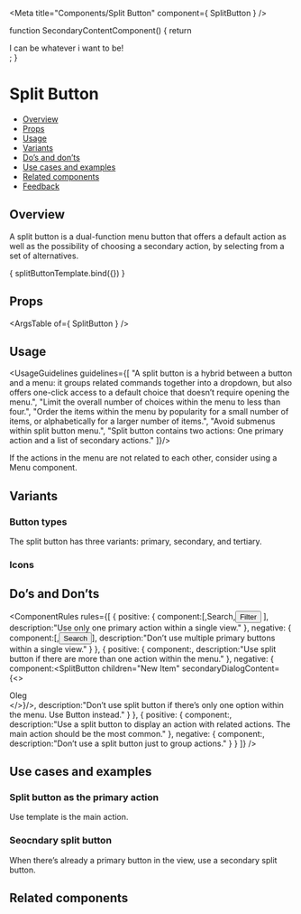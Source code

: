 
<Meta
  title="Components/Split Button"
  component={ SplitButton }
/>

<!--- Component template -->

function SecondaryContentComponent() {
  return <div className="split-button-story-content">I can be whatever i want to be!</div>;
}

<!--- Component documentation -->

# Split Button
- [Overview](#overview)
- [Props](#props)
- [Usage](#usage)
- [Variants](#variants)
- [Do’s and don’ts](#dos-and-donts)
- [Use cases and examples](#use-cases-and-examples)
- [Related components](#related-components)
- [Feedback](#feedback)

## Overview
A split button is a dual-function menu button that offers a default action as well as the possibility of choosing a secondary action, by selecting from a set of alternatives.

<Canvas>
  <Story name="Overview"
         args={ {children: "Button"} }>
    { splitButtonTemplate.bind({}) }
  </Story>
</Canvas>

## Props
<ArgsTable of={ SplitButton } />

## Usage
<UsageGuidelines guidelines={[
  "A split button is a hybrid between a button and a menu: it groups related commands together into a dropdown, but also offers one-click access to a default choice that doesn’t require opening the menu.",
  "Limit the overall number of choices within the menu to less than four.",
  "Order the items within the menu by popularity for a small number of items, or alphabetically for a larger number of items.",
  "Avoid submenus within split button menu.",
  "Split button contains two actions: One primary action and a list of secondary actions."
]}/>

<Tip>If the actions in the menu are not related to each other, consider using a Menu component.</Tip>

## Variants
### Button types
The split button has three variants: primary, secondary, and tertiary.
<Canvas>
  <Story name="Button types">
    <SplitButton children="Primary" />
    <SplitButton children="Secondary" kind={SplitButton.kinds.SECONDARY} />
    <SplitButton children="Tertiary" kind={SplitButton.kinds.TERTIARY} />
  </Story>
</Canvas>

### Icons
<Canvas>
  <Story name="Icons">
    <SplitButton leftIcon={Check} children="Left icon" />
    <SplitButton rightIcon={Check} children="Right icon" />
    <SplitButton leftIcon={Check} />
  </Story>
</Canvas>

## Do’s and Don’ts
<ComponentRules
  rules={[
    {
      positive: {
        component:[<SplitButton children="New item" />,<SplitButton success kind={SplitButton.kinds.TERTIARY} leftIcon={Search}>Search</SplitButton>,<Button kind={Button.kinds.TERTIARY} leftIcon={Filter}>Filter</Button>    ],
        description:"Use only one primary action within a single view."
      },
      negative: {
        component:[<SplitButton children="New item" />,<Button>Search</Button>],
        description:"Don’t use multiple primary buttons within a single view."
      }
    },
    {
      positive: {
        component:<SplitButton children="New Item"  />,
        description:"Use split button if there are more than one action within the menu."
      },
      negative: {
        component:<SplitButton children="New Item" secondaryDialogContent={<><div>Oleg</div></>}/>,
        description:"Don’t use split button if there’s only one option within the menu. Use Button instead."
      }
    },
    {
      positive: {
        component:<SplitButton />,
        description:"Use a split button to display an action with related actions. The main action should be the most common."
      },
      negative: {
        component:<SplitButton />,
        description:"Don’t use a split button just to group actions."
      }
    }
  ]}
/>


## Use cases and examples
### Split button as the primary action
Use template is the main action.
<Canvas>
  <Story name="Split button as the primary action">
    <SplitButton />
    <SplitButton />
  </Story>
</Canvas>

### Seocndary split button 
When there’s already a primary button in the view, use a secondary split button.
<Canvas>
  <Story name="Seocndary split button">
    <SplitButton />
    <SplitButton />
  </Story>
</Canvas>

## Related components
<RelatedComponents componentsNames={[]} />